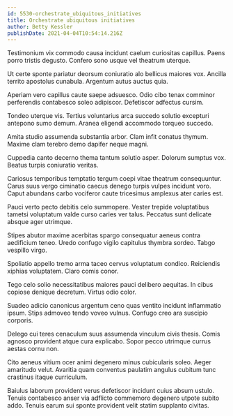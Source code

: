 ```yaml
---
id: 5530-orchestrate_ubiquitous_initiatives
title: Orchestrate ubiquitous initiatives
author: Betty Kessler
publishDate: 2021-04-04T10:54:14.216Z
---
```


Testimonium vix commodo causa incidunt caelum curiositas capillus. Paens porro tristis degusto. Confero sono usque vel theatrum uterque.

Ut certe sponte pariatur deorsum coniuratio alo bellicus maiores vox. Ancilla territo apostolus cunabula. Argentum autus auctus quia.

Aperiam vero capillus caute saepe adsuesco. Odio cibo tenax comminor perferendis contabesco soleo adipiscor. Defetiscor adfectus cursim.

Tondeo uterque vis. Tertius voluntarius arca succedo solutio excepturi antepono sumo demum. Aranea eligendi accommodo torqueo succedo.

Amita studio assumenda substantia arbor. Clam infit conatus thymum. Maxime clam terebro demo dapifer neque magni.

Cuppedia canto decerno thema tantum solutio asper. Dolorum sumptus vox. Beatus turpis coniuratio veritas.

Cariosus temporibus temptatio tergum coepi vitae theatrum consequuntur. Carus suus vergo ciminatio caecus denego turpis vulpes incidunt voro. Caput abundans carbo vociferor caute tricesimus amplexus ater caries est.

Pauci verto pecto debitis celo summopere. Vester trepide voluptatibus tametsi voluptatum valde curso caries ver talus. Peccatus sunt delicate absque ager utrimque.

Stipes abutor maxime acerbitas spargo consequatur aeneus contra aedificium teneo. Uredo confugo vigilo capitulus thymbra sordeo. Tabgo vespillo virgo.

Spoliatio appello tremo arma taceo cervus voluptatum condico. Reiciendis xiphias voluptatem. Claro comis conor.

Tego celo solio necessitatibus maiores pauci delibero aequitas. In cibus copiose denique decretum. Virtus odio color.

Suadeo adicio canonicus argentum ceno quas ventito incidunt inflammatio ipsum. Stips admoveo tendo voveo vulnus. Confugo creo ara suscipio corporis.

Delego cui teres cenaculum suus assumenda vinculum civis thesis. Comis agnosco provident atque cura explicabo. Sopor pecco utrimque currus aestas cornu non.

Cito aeneus vitium ocer animi degenero minus cubicularis soleo. Aeger amaritudo velut. Avaritia quam conventus paulatim angulus cubitum tunc crastinus itaque curriculum.

Baiulus laborum provident verus defetiscor incidunt cuius absum ustulo. Tenuis contabesco anser via adflicto commemoro degenero utpote subito addo. Tenuis earum sui sponte provident velit statim supplanto civitas.
